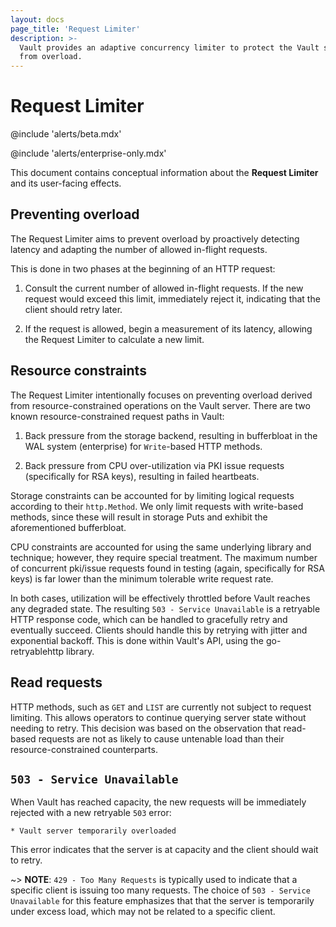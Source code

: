 ```yaml
---
layout: docs
page_title: 'Request Limiter'
description: >-
  Vault provides an adaptive concurrency limiter to protect the Vault server
  from overload.
---
```


# Request Limiter

@include 'alerts/beta.mdx'

@include 'alerts/enterprise-only.mdx'

This document contains conceptual information about the **Request Limiter** and
its user-facing effects.

## Preventing overload

The Request Limiter aims to prevent overload by proactively detecting latency
and adapting the number of allowed in-flight requests.

This is done in two phases at the beginning of an HTTP request:

1. Consult the current number of allowed in-flight requests. If the new request
would exceed this limit, immediately reject it, indicating that the client
should retry later.

2. If the request is allowed, begin a measurement of its latency, allowing the
Request Limiter to calculate a new limit.

## Resource constraints

The Request Limiter intentionally focuses on preventing overload derived from
resource-constrained operations on the Vault server. There are two known
resource-constrained request paths in Vault:

1. Back pressure from the storage backend, resulting in bufferbloat in the WAL
system (enterprise) for `Write`-based HTTP methods.

2. Back pressure from CPU over-utilization via PKI issue requests (specifically
for RSA keys), resulting in failed heartbeats.

Storage constraints can be accounted for by limiting logical requests according
to their `http.Method`. We only limit requests with write-based methods, since
these will result in storage Puts and exhibit the aforementioned bufferbloat.

CPU constraints are accounted for using the same underlying library and
technique; however, they require special treatment. The maximum number of
concurrent pki/issue requests found in testing (again, specifically for RSA
keys) is far lower than the minimum tolerable write request rate.

In both cases, utilization will be effectively throttled before Vault reaches
any degraded state. The resulting `503 - Service Unavailable` is a retryable
HTTP response code, which can be handled to gracefully retry and eventually
succeed.  Clients should handle this by retrying with jitter and exponential
backoff. This is done within Vault's API, using the go-retryablehttp library.

## Read requests

HTTP methods, such as `GET` and `LIST` are currently not subject to request
limiting. This allows operators to continue querying server state without
needing to retry. This decision was based on the observation that read-based
requests are not as likely to cause untenable load than their
resource-constrained counterparts.

## `503 - Service Unavailable`

When Vault has reached capacity, the new requests will be immediately rejected
with a new retryable `503` error:

```
* Vault server temporarily overloaded
```

This error indicates that the server is at capacity and the client should wait to retry.

~> **NOTE**:  `429 - Too Many Requests` is typically used to indicate that a
specific client is issuing too many requests. The choice of `503 - Service
Unavailable` for this feature emphasizes that that the server is temporarily
under excess load, which may not be related to a specific client.
